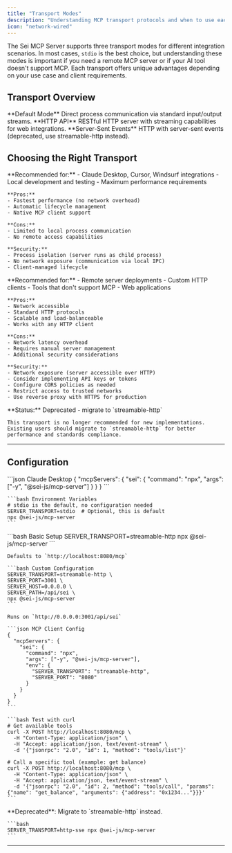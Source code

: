 ```yaml
---
title: "Transport Modes"
description: "Understanding MCP transport protocols and when to use each"
icon: "network-wired"
---
```


The Sei MCP Server supports three transport modes for different integration scenarios. In most cases, `stdio` is the best choice, but understanding these modes is important if you need a remote MCP server or if your AI tool doesn't support MCP. Each transport offers unique advantages depending on your use case and client requirements.

## Transport Overview

<CardGroup cols={1}>
  <Card title="stdio" icon="terminal">
    **Default Mode**
    Direct process communication via standard input/output streams.
  </Card>
  <Card title="streamable-http" icon="globe">
    **HTTP API**
    RESTful HTTP server with streaming capabilities for web integrations.
  </Card>
  <Card title="http-sse (deprecated)" icon="wifi-slash">
    **Server-Sent Events**
    HTTP with server-sent events (deprecated, use streamable-http instead).
  </Card>
</CardGroup>


## Choosing the Right Transport

<AccordionGroup>
  <Accordion title="stdio - Best for Cursor, Windsurf, & local clients" icon="terminal">
    **Recommended for:**
    - Claude Desktop, Cursor, Windsurf integrations
    - Local development and testing
    - Maximum performance requirements
    
    **Pros:**
    - Fastest performance (no network overhead)
    - Automatic lifecycle management
    - Native MCP client support
    
    **Cons:**
    - Limited to local process communication
    - No remote access capabilities
    
    **Security:**
    - Process isolation (server runs as child process)
    - No network exposure (communication via local IPC)
    - Client-managed lifecycle
  </Accordion>
  
  <Accordion title="streamable-http - Best for remote access or tools that don't support MCP" icon="globe">
    **Recommended for:**
    - Remote server deployments
    - Custom HTTP clients
    - Tools that don't support MCP
    - Web applications
    
    **Pros:**
    - Network accessible
    - Standard HTTP protocols
    - Scalable and load-balanceable
    - Works with any HTTP client
    
    **Cons:**
    - Network latency overhead
    - Requires manual server management
    - Additional security considerations
    
    **Security:**
    - Network exposure (server accessible over HTTP)
    - Consider implementing API keys or tokens
    - Configure CORS policies as needed
    - Restrict access to trusted networks
    - Use reverse proxy with HTTPS for production
  </Accordion>
  
  <Accordion title="http-sse - Deprecated, use streamable-http instead" icon="wifi-slash">
    **Status:** Deprecated - migrate to `streamable-http`
    
    This transport is no longer recommended for new implementations. Existing users should migrate to `streamable-http` for better performance and standards compliance.
  </Accordion>
</AccordionGroup>

---

## Configuration

<Tabs>
  <Tab title="stdio">
    ```json Claude Desktop
    {
      "mcpServers": {
        "sei": {
          "command": "npx",
          "args": ["-y", "@sei-js/mcp-server"]
        }
      }
    }
    ```
    
    ```bash Environment Variables
    # stdio is the default, no configuration needed
    SERVER_TRANSPORT=stdio  # Optional, this is default
    npx @sei-js/mcp-server
    ```
  </Tab>
  
  <Tab title="streamable-http">
    ```bash Basic Setup
    SERVER_TRANSPORT=streamable-http npx @sei-js/mcp-server
    ```
    
    Defaults to `http://localhost:8080/mcp`
    
    ```bash Custom Configuration
    SERVER_TRANSPORT=streamable-http \
    SERVER_PORT=3001 \
    SERVER_HOST=0.0.0.0 \
    SERVER_PATH=/api/sei \
    npx @sei-js/mcp-server
    ```
    
    Runs on `http://0.0.0.0:3001/api/sei`
    
    ```json MCP Client Config
    {
      "mcpServers": {
        "sei": {
          "command": "npx",
          "args": ["-y", "@sei-js/mcp-server"],
          "env": {
            "SERVER_TRANSPORT": "streamable-http",
            "SERVER_PORT": "8080"
          }
        }
      }
    }
    ```
    
    ```bash Test with curl
    # Get available tools
    curl -X POST http://localhost:8080/mcp \
      -H "Content-Type: application/json" \
      -H "Accept: application/json, text/event-stream" \
      -d '{"jsonrpc": "2.0", "id": 1, "method": "tools/list"}'
    
    # Call a specific tool (example: get balance)
    curl -X POST http://localhost:8080/mcp \
      -H "Content-Type: application/json" \
      -H "Accept: application/json, text/event-stream" \
      -d '{"jsonrpc": "2.0", "id": 2, "method": "tools/call", "params": {"name": "get_balance", "arguments": {"address": "0x1234..."}}}'
    ```
  </Tab>
  
  <Tab title="http-sse">
    <Warning>
    **Deprecated**: Migrate to `streamable-http` instead.
    </Warning>
    
    ```bash
    SERVER_TRANSPORT=http-sse npx @sei-js/mcp-server
    ```
  </Tab>
</Tabs>

---
